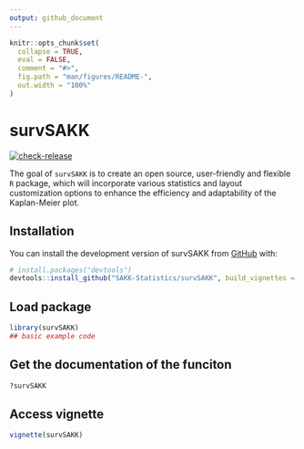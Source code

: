 ```yaml
---
output: github_document
---
```


<!-- README.md is generated from README.Rmd. Please edit that file -->

```r
knitr::opts_chunk$set(
  collapse = TRUE,
  eval = FALSE,
  comment = "#>",
  fig.path = "man/figures/README-",
  out.width = "100%"
)
```

# survSAKK

<!-- badges: start -->
[![check-release](https://github.com/SAKK-Statistics/survSAKK/actions/workflows/check-release.yaml/badge.svg)](https://github.com/SAKK-Statistics/survSAKK/actions/workflows/check-release.yaml)
<!-- badges: end -->

The goal of `survSAKK` is to create an open source, user-friendly and flexible `R` package, which will incorporate various statistics and layout customization options to enhance the efficiency and adaptability of the Kaplan-Meier plot. 

## Installation

You can install the development version of survSAKK from [GitHub](https://github.com/) with:

```r
# install.packages("devtools")
devtools::install_github("SAKK-Statistics/survSAKK", build_vignettes = TRUE)
```

## Load package

```r
library(survSAKK)
## basic example code
```

## Get the documentation of the funciton

```r
?survSAKK
```

## Access vignette
```r
vignette(survSAKK)
```



